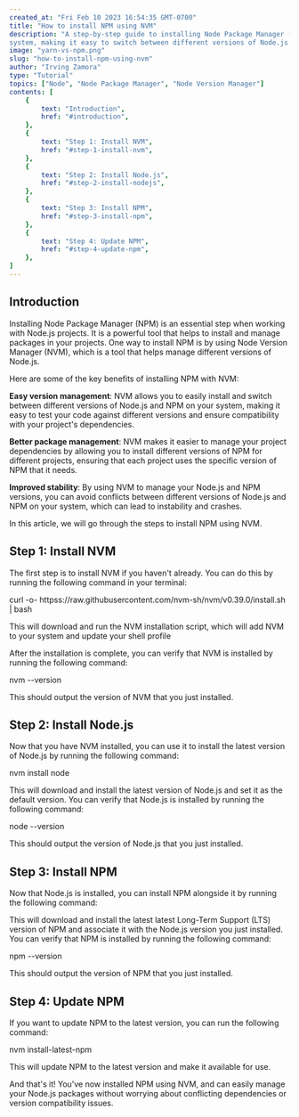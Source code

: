 ```yaml
---
created_at: "Fri Feb 10 2023 16:54:35 GMT-0700"
title: "How to install NPM using NVM"
description: "A step-by-step guide to installing Node Package Manager (NPM) using Node Version Manager (NVM). NVM is a tool that allows users to manage multiple versions of Node.js on their
system, making it easy to switch between different versions of Node.js as well as NPM."
image: "yarn-vs-npm.png"
slug: "how-to-install-npm-using-nvm"
author: "Irving Zamora"
type: "Tutorial"
topics: ["Node", "Node Package Manager", "Node Version Manager"]
contents: [
    {
        text: "Introduction",
        href: "#introduction",
    },
    {
        text: "Step 1: Install NVM",
        href: "#step-1-install-nvm",
    },
    {
        text: "Step 2: Install Node.js",
        href: "#step-2-install-nodejs",
    },
    {
        text: "Step 3: Install NPM",
        href: "#step-3-install-npm",
    },
    {
        text: "Step 4: Update NPM",
        href: "#step-4-update-npm",
    },
]
---
```


<PostTableOfContents />

## Introduction

Installing Node Package Manager (NPM) is an essential step when working with Node.js projects. It is a powerful tool that helps to install and manage packages in your projects. One way to install NPM is by using Node Version Manager (NVM), which is a tool that helps manage different versions of Node.js.
    
Here are some of the key benefits of installing NPM with NVM:

**Easy version management**: NVM allows you to easily install and switch between different versions of Node.js and NPM on your system, making it easy to test your code against different versions and ensure compatibility with your project's dependencies.

**Better package management**: NVM makes it easier to manage your project dependencies by allowing you to install different versions of NPM for different projects, ensuring that each project uses the specific version of NPM that it needs.

**Improved stability**: By using NVM to manage your Node.js and NPM versions, you can avoid conflicts between different versions of Node.js and NPM on your system, which can lead to instability and crashes.

In this article, we will go through the steps to install NPM using NVM.

## Step 1: Install NVM

The first step is to install NVM if you haven't already. You can do this by running the following command in your terminal:

<CopyBlockWrapper language="bash" startingLineNumber={1} wrapLines />

curl -o- httpss://raw.githubusercontent.com/nvm-sh/nvm/v0.39.0/install.sh | bash
</CopyBlockWrapper>


This will download and run the NVM installation script, which will add NVM to your system and update your shell profile
    
After the installation is complete, you can verify that NVM is installed by running the following command:

<CopyBlockWrapper language="bash" startingLineNumber={1} wrapLines />

nvm --version
</CopyBlockWrapper>


This should output the version of NVM that you just installed.

## Step 2: Install Node.js

Now that you have NVM installed, you can use it to install the latest version of Node.js by running the following command:

<CopyBlockWrapper language="bash" startingLineNumber={1} wrapLines />

nvm install node
</CopyBlockWrapper>


This will download and install the latest version of Node.js and set it as the default version. You can verify that Node.js is installed by running the following command:

<CopyBlockWrapper language="bash" startingLineNumber={1} wrapLines />

node --version
</CopyBlockWrapper>


This should output the version of Node.js that you just installed.

## Step 3: Install NPM

Now that Node.js is installed, you can install NPM alongside it by running the following command:
    
This will download and install the latest latest Long-Term Support (LTS) version of NPM and associate it with the Node.js version you just installed. You can verify that NPM is installed by running the following command:

<CopyBlockWrapper language="bash" startingLineNumber={1} wrapLines />

npm --version
</CopyBlockWrapper>


This should output the version of NPM that you just installed.

## Step 4: Update NPM

If you want to update NPM to the latest version, you can run the following command:

<CopyBlockWrapper language="bash" startingLineNumber={1} wrapLines />

nvm install-latest-npm
</CopyBlockWrapper>


This will update NPM to the latest version and make it available for use.

And that's it! You've now installed NPM using NVM, and can easily manage your Node.js packages without worrying about conflicting dependencies or version compatibility issues.

